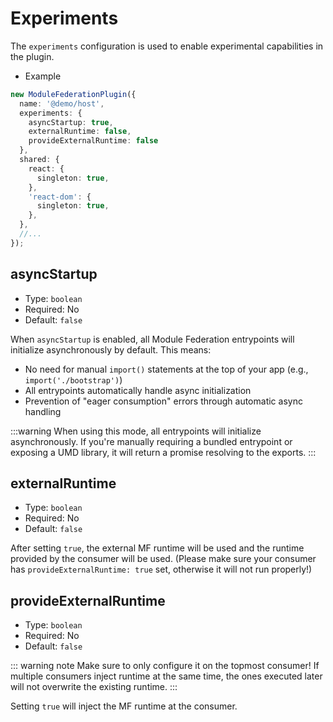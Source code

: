 # Experiments

The `experiments` configuration is used to enable experimental capabilities in the plugin.

- Example

```ts
new ModuleFederationPlugin({
  name: '@demo/host',
  experiments: {
    asyncStartup: true,
    externalRuntime: false,
    provideExternalRuntime: false
  },
  shared: {
    react: {
      singleton: true,
    },
    'react-dom': {
      singleton: true,
    },
  },
  //...
});
```

## asyncStartup

- Type: `boolean`
- Required: No
- Default: `false`

When `asyncStartup` is enabled, all Module Federation entrypoints will initialize asynchronously by default. This means:

- No need for manual `import()` statements at the top of your app (e.g., `import('./bootstrap')`)
- All entrypoints automatically handle async initialization
- Prevention of "eager consumption" errors through automatic async handling

:::warning
When using this mode, all entrypoints will initialize asynchronously. If you're manually requiring a bundled entrypoint or exposing a UMD library, it will return a promise resolving to the exports.
:::

## externalRuntime

- Type: `boolean`
- Required: No
- Default: `false`

After setting `true`, the external MF runtime will be used and the runtime provided by the consumer will be used. (Please make sure your consumer has `provideExternalRuntime: true` set, otherwise it will not run properly!)

## provideExternalRuntime

- Type: `boolean`
- Required: No
- Default: `false`

::: warning note
Make sure to only configure it on the topmost consumer! If multiple consumers inject runtime at the same time, the ones executed later will not overwrite the existing runtime.
:::

Setting `true` will inject the MF runtime at the consumer.
